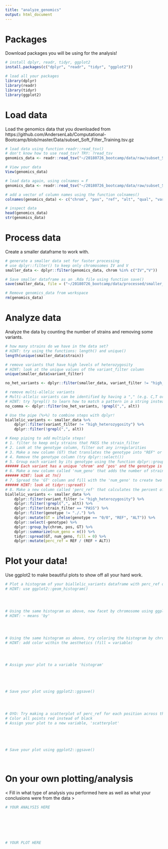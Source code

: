 ```yaml
---
title: "analyze_genomics"
output: html_document
---
```


# Packages

Download packages you will be using for the analysis!

```r
# install dplyr, readr, tidyr, ggplot2
install.packages(c("dplyr", "readr", "tidyr", "ggplot2"))

# load all your packages
library(dplyr)
library(readr)
library(tidyr)
library(ggplot2)

```

# Load data

Load the genomics data that you downloaded from https://github.com/AndersenLab/Computational-Bootcamp/blob/master/Data/subset_Soft_Filter_Training.tsv.gz

```r

# load data using function readr::read_tsv()
# don't know how to use read_tsv? TRY: ?read_tsv
genomics_data <- readr::read_tsv("~/20180726_bootcamp/data/raw/subset_Soft_Filter_Training.tsv.gz")

# View your data
View(genomics_data)

# load data again, using colnames = F
genomics_data <- readr::read_tsv("~/20180726_bootcamp/data/raw/subset_Soft_Filter_Training.tsv.gz", col_names = F)

# add a vector of column names using the function colnames()
colnames(genomics_data) <- c("chrom", "pos", "ref", "alt", "qual", "variant_filter", "allele_ct", "allele_freq", "strain", "genotype", "depth", "strain_filter", "allele_depth")

# inspect data
head(genomics_data)
str(genomics_data)

```

# Process data

Create a smaller dataframe to work with.

```r

# generate a smaller data set for faster processing
# use dplyr::filter() to keep only chromosomes IV and V
smaller_data <- dplyr::filter(genomics_data, chrom %in% c("IV","V"))

# Save smaller dataframe as an .Rda file using function save()
save(smaller_data, file = ("~/20180726_bootcamp/data/processed/smaller_data.Rda"))

# Remove genomics_data from workspace
rm(genomics_data)

```

# Analyze data

Analyze the data by counting the number of strains and removing some variants.

```r

# how many strains do we have in the data set?
# HINT: try using the functions: length() and unique()
length(unique(smaller_data$strain))

# remove variants that have high levels of heterozygosity
# HINT: look at the unique values of the variant_filter column
unique(smaller_data$variant_filter)

no_het_variants <- dplyr::filter(smaller_data, variant_filter != "high_heterozygosity")

# remove multi-allelic variants
# Multi-allelic variants can be identified by having a "," (e.g. C,T or AG,TC) in the 'alt' column
# HINT: try ?grepl() to learn how to match a pattern in a string instead of the whole string
no_comma <- dplyr::filter(no_het_variants, !grepl(",", alt))

# Use the pipe (%>%) to combine steps with dplyr!
biallelic_variants <- smaller_data %>%
    dplyr::filter(variant_filter != "high_heterozygosity") %>%
    dplyr::filter(!grepl(",", alt))

# Keep piping to add multiple steps!
# 1. filter to keep only strains that PASS the strain_filter
# 2. Look at the genotype column, filter out any irregularities
# 3. Make a new column (GT) that translates the genotype into "REF" or "ALT" using the function dplyr::mutate()
# 4. Remove the genotype column (try dplyr::select())
# 5. Group each variant by its genotype using the function dplyr::group_by()
###### Each variant has a unique 'chrom' and 'pos' and the genotype is designated in our new column 'GT'
# 6. Make a new column called 'num_geno' that adds the number of strains with REF or ALT using dplyr::summarize() 
###### HINT: look at ?n()
# 7. Spread the 'GT' column and fill with the 'num_geno' to create two columns (REF and ALT) whose values are the num_geno
###### HINT: look at tidyr::spread()
# 8. Make a new column called 'perc_ref' that calculates the percent of strains that have the REF genotype at each variant
biallelic_variants <- smaller_data %>%
    dplyr::filter(variant_filter != "high_heterozygosity") %>%
    dplyr::filter(!grepl(",", alt)) %>%
    dplyr::filter(strain_filter == "PASS") %>%
    dplyr::filter(genotype != "./.") %>%
    dplyr::mutate(GT = ifelse(genotype == "0/0", "REF", "ALT")) %>%
    dplyr::select(-genotype) %>%
    dplyr::group_by(chrom, pos, GT) %>%
    dplyr::summarize(num_geno = n()) %>%
    tidyr::spread(GT, num_geno, fill = 0) %>%
    dplyr::mutate(perc_ref = REF / (REF + ALT))

```


# Plot your data!

Use ggplot2 to make beautiful plots to show off all your hard work.

```r
    
# Plot a histogram of your biallelic_variants dataframe with perc_ref on the x-axis
# HINT: use ggplot2::geom_histogram()




# Using the same histogram as above, now facet by chromosome using ggplot2::facet_grid()
# HINT: ~ means 'by'




# Using the same histogram as above, try coloring the histogram by chromosome
# HINT: add color within the aesthetics (fill = variable)




# Assign your plot to a variable 'histogram'





# Save your plot using ggplot2::ggsave()




# OYO: Try making a scatterplot of perc_ref for each position across the genome (for each chromosome)
# Color all points red instead of black
# Assign your plot to a new variable, 'scatterplot'





# Save your plot using ggplot2::ggsave()




```


# On your own plotting/analysis

< Fill in what type of analysis you performed here as well as what your conclusions were from the data >

```r

# YOUR ANALYSIS HERE







# YOUR PLOT HERE








```

